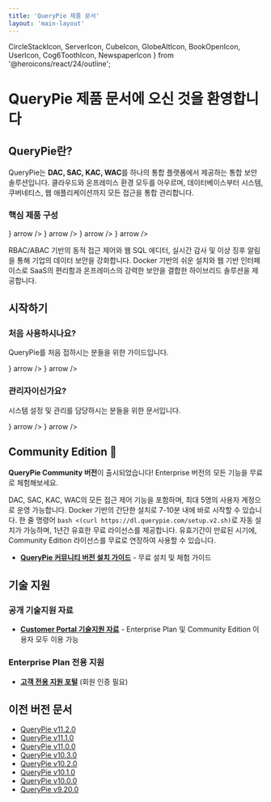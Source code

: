 ```yaml
---
title: 'QueryPie 제품 문서'
layout: 'main-layout'
---
```


  CircleStackIcon, 
  ServerIcon, 
  CubeIcon, 
  GlobeAltIcon,
  BookOpenIcon,
  UserIcon,
  Cog6ToothIcon,
  NewspaperIcon
} from '@heroicons/react/24/outline';


# QueryPie 제품 문서에 오신 것을 환영합니다

## QueryPie란?

QueryPie는 **DAC, SAC, KAC, WAC**를 하나의 통합 플랫폼에서 제공하는 통합 보안 솔루션입니다. 클라우드와 온프레미스 환경 모두를 아우르며, 데이터베이스부터 시스템, 쿠버네티스, 웹 애플리케이션까지 모든 접근을 통합 관리합니다.

### 핵심 제품 구성

<DescriptionCards num="2">
  <DescriptionCards.Card
    title="DAC (Database Access Controller)"
    description="데이터베이스 접근 제어 및 감사"
    href="https://www.querypie.com/ko/platform/security/database-access-controller"
    icon={<CircleStackIcon />}
    arrow
  />
  <DescriptionCards.Card
    title="SAC (System Access Controller)"
    description="시스템 및 서버 접근 제어"
    href="https://www.querypie.com/ko/platform/security/system-access-controller"
    icon={<ServerIcon />}
    arrow
  />
  <DescriptionCards.Card
    title="KAC (Kubernetes Access Controller)"
    description="쿠버네티스 클러스터 접근 제어"
    href="https://www.querypie.com/ko/platform/security/kubernetes-access-controller"
    icon={<CubeIcon />}
    arrow
  />
  <DescriptionCards.Card
    title="WAC (Web Access Controller)"
    description="웹 애플리케이션 접근 제어"
    href="https://www.querypie.com/ko/platform/security/web-access-controller"
    icon={<GlobeAltIcon />}
    arrow
  />
</DescriptionCards>

RBAC/ABAC 기반의 동적 접근 제어와 웹 SQL 에디터, 실시간 감사 및 이상 징후 알림을 통해 기업의 데이터 보안을 강화합니다. Docker 기반의 쉬운 설치와 웹 기반 인터페이스로 SaaS의 편리함과 온프레미스의 강력한 보안을 결합한 하이브리드 솔루션을 제공합니다.

## 시작하기

### 처음 사용하시나요?
QueryPie를 처음 접하시는 분들을 위한 가이드입니다.

<DescriptionCards num="2">
  <DescriptionCards.Card
    title="QueryPie Overview"
    description="제품 전체 이해 및 주요 특징"
    href="/ko/querypie-overview"
    icon={<BookOpenIcon />}
    arrow
  />
  <DescriptionCards.Card
    title="사용자 매뉴얼"
    description="기본 사용법 및 기능 학습"
    href="/ko/user-manual"
    icon={<UserIcon />}
    arrow
  />
</DescriptionCards>

### 관리자이신가요?
시스템 설정 및 관리를 담당하시는 분들을 위한 문서입니다.

<DescriptionCards num="2">
  <DescriptionCards.Card
    title="관리자 매뉴얼"
    description="설정, 보안정책 관리"
    href="/ko/administrator-manual"
    icon={<Cog6ToothIcon />}
    arrow
  />
  <DescriptionCards.Card
    title="Release Notes"
    description="최신 업데이트 및 변경사항"
    href="/ko/release-notes"
    icon={<NewspaperIcon />}
    arrow
  />
</DescriptionCards>

## Community Edition 🎉

**QueryPie Community 버전**이 출시되었습니다! Enterprise 버전의 모든 기능을 무료로 체험해보세요.

DAC, SAC, KAC, WAC의 모든 접근 제어 기능을 포함하며, 최대 5명의 사용자 계정으로 운영 가능합니다.
Docker 기반의 간단한 설치로 7-10분 내에 바로 시작할 수 있습니다.
한 줄 명령어 `bash <(curl https://dl.querypie.com/setup.v2.sh)`로 자동 설치가 가능하며, 1년간 유효한 무료 라이선스를 제공합니다.
유효기간이 만료된 시기에, Community Edition 라이선스를 무료로 연장하여 사용할 수 있습니다.

* **[QueryPie 커뮤니티 버전 설치 가이드](https://www.querypie.com/ko/resources/learn/documentation/querypie-install-guide)** - 무료 설치 및 체험 가이드

## 기술 지원

### 공개 기술지원 자료
* **[Customer Portal 기술지원 자료](https://querypie.atlassian.net/wiki/spaces/QCP/overview)** - Enterprise Plan 및 Community Edition 이용자 모두 이용 가능

### Enterprise Plan 전용 지원
* **[고객 전용 지원 포털](https://help.support.querypie.com)** (회원 인증 필요)

## 이전 버전 문서

* [QueryPie v11.2.0](/ko/querypie-manual/11.2.0)
* [QueryPie v11.1.0](/ko/querypie-manual/11.1.0)
* [QueryPie v11.0.0](/ko/querypie-manual/11.0.0)
* [QueryPie v10.3.0](/ko/querypie-manual/10.3.0)
* [QueryPie v10.2.0](/ko/querypie-manual/10.2.0)
* [QueryPie v10.1.0](/ko/querypie-manual/10.1.0)
* [QueryPie v10.0.0](/ko/querypie-manual/10.0.0)
* [QueryPie v9.20.0](/ko/querypie/9.20.0)
